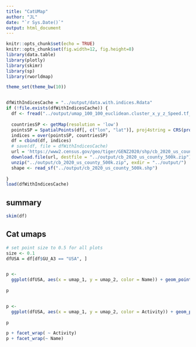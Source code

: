 ```yaml
---
title: "CatUMap"
author: "JL"
date: "`r Sys.Date()`"
output: html_document
---
```


```r
knitr::opts_chunk$set(echo = TRUE)
knitr::opts_chunk$set(fig.width=12, fig.height=8)
library(data.table)
library(plotly)
library(skimr)
library(sp)
library(rworldmap)

theme_set(theme_bw(10))


dfWithIndicesCache = "../output/data.with.indices.Rdata"
if (!file.exists(dfWithIndicesCache)) {
  df <- fread("../output/umap_100_100_euclidean.cluster_x_y_z_Speed.tf_TRUE.txt.gz")
  
  countriesSP <- getMap(resolution = 'low')
  pointsSP = SpatialPoints(df[, c("lon", "lat")], proj4string = CRS(proj4string(countriesSP)))
  indices = over(pointsSP, countriesSP)
  df = cbind(df, indices)
  # save(df, file = dfWithIndicesCache)
  url = 'https://www2.census.gov/geo/tiger/GENZ2020/shp/cb_2020_us_county_500k.zip'
  download.file(url, destfile = "../output/cb_2020_us_county_500k.zip")
  unzip("../output/cb_2020_us_county_500k.zip", exdir = "../output/")
  shape <- read_sf("../output/cb_2020_us_county_500k.shp")
  
}
load(dfWithIndicesCache)

```

## summary

```r
skim(df)

```

## Cat umaps

```r
# set point size to 0.5 for all plots
size <- 0.1
dfUSA = df[df$GU_A3 == "USA", ]


p <-
  ggplot(dfUSA, aes(x = umap_1, y = umap_2, color = Name)) + geom_point(alpha =
                                                                          0.5, size = size)
p


p <-
  ggplot(dfUSA, aes(x = umap_1, y = umap_2, color = Activity)) + geom_point(alpha =
                                                                              0.5, size = size)
p

p + facet_wrap( ~ Activity)
p + facet_wrap(~ Name)

```
